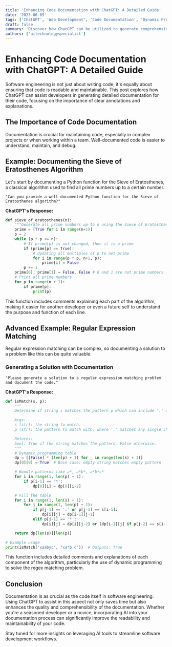 ```yaml
---
title: 'Enhancing Code Documentation with ChatGPT: A Detailed Guide'
date: '2023-06-05'
tags: ['ChatGPT', 'Web Development', 'Code Documentation', 'Dynamic Programming']
draft: false
summary: 'Discover how ChatGPT can be utilized to generate comprehensive documentation for complex algorithms and software engineering tasks, enhancing readability and maintainability of code.'
authors: ['aitechnologyspecialist']
---
```


# Enhancing Code Documentation with ChatGPT: A Detailed Guide

Software engineering is not just about writing code; it's equally about ensuring that code is readable and maintainable. This post explores how ChatGPT can assist developers in generating detailed documentation for their code, focusing on the importance of clear annotations and explanations.

## The Importance of Code Documentation

Documentation is crucial for maintaining code, especially in complex projects or when working within a team. Well-documented code is easier to understand, maintain, and debug.

## Example: Documenting the Sieve of Eratosthenes Algorithm

Let's start by documenting a Python function for the Sieve of Eratosthenes, a classical algorithm used to find all prime numbers up to a certain number.

```plaintext
"Can you provide a well-documented Python function for the Sieve of Eratosthenes algorithm?"
```

**ChatGPT's Response:**

```Python
def sieve_of_eratosthenes(n):
    """Generate all prime numbers up to n using the Sieve of Eratosthenes."""
    prime = [True for i in range(n+1)]
    p = 2
    while (p * p <= n):
        # If prime[p] is not changed, then it is a prime
        if (prime[p] == True):
            # Updating all multiples of p to not prime
            for i in range(p * p, n+1, p):
                prime[i] = False
        p += 1
    prime[0], prime[1] = False, False # 0 and 1 are not prime numbers
    # Print all prime numbers
    for p in range(n + 1):
        if prime[p]:
            print(p)
```

This function includes comments explaining each part of the algorithm, making it easier for another developer or even a future self to understand the purpose and function of each line.

## Advanced Example: Regular Expression Matching

Regular expression matching can be complex, so documenting a solution to a problem like this can be quite valuable.

### Generating a Solution with Documentation

```plainText
"Please generate a solution to a regular expression matching problem and document the code."
```

**ChatGPT's Response:**

```Python
def isMatch(s, p):
    """
    Determine if string s matches the pattern p which can include '.' and '*'.

    Args:
    s (str): the string to match.
    p (str): the pattern to match with, where '.' matches any single character and '*' matches zero or more of the preceding element.

    Returns:
    bool: True if the string matches the pattern, False otherwise.
    """
    # Dynamic programming table
    dp = [[False] * (len(p) + 1) for _ in range(len(s) + 1)]
    dp[0][0] = True  # Base case: empty string matches empty pattern

    # Handle patterns like a*, a*b*, a*b*c*
    for i in range(1, len(p) + 1):
        if p[i-1] == '*':
            dp[0][i] = dp[0][i-2]

    # Fill the table
    for i in range(1, len(s) + 1):
        for j in range(1, len(p) + 1):
            if p[j-1] == '.' or p[j-1] == s[i-1]:
                dp[i][j] = dp[i-1][j-1]
            elif p[j-1] == '*':
                dp[i][j] = dp[i][j-2] or (dp[i-1][j] if p[j-2] == s[i-1] or p[j-2] == '.' else False)

    return dp[len(s)][len(p)]

# Example usage
print(isMatch("xaabyc", "xa*b.c"))  # Outputs: True
```

This function includes detailed comments and explanations of each component of the algorithm, particularly the use of dynamic programming to solve the regex matching problem.

## Conclusion

Documentation is as crucial as the code itself in software engineering. Using ChatGPT to assist in this aspect not only saves time but also enhances the quality and comprehensibility of the documentation. Whether you're a seasoned developer or a novice, incorporating AI into your documentation process can significantly improve the readability and maintainability of your code.

Stay tuned for more insights on leveraging AI tools to streamline software development workflows.

